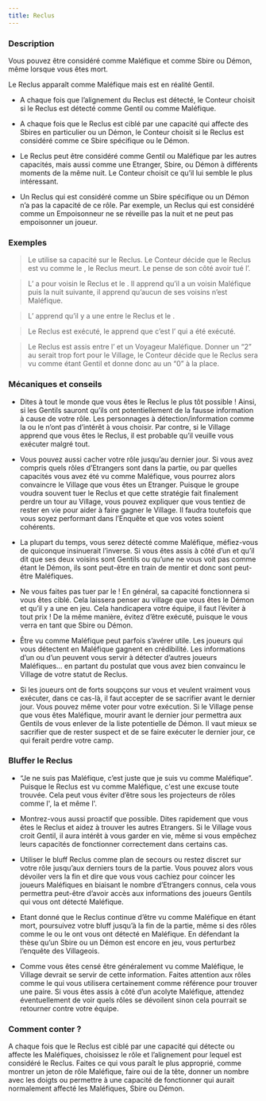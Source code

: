 ```yaml
---
title: Reclus
---
```



<Role RECLUS header />

### Description

Vous pouvez être considéré comme Maléfique et comme Sbire ou Démon, même lorsque vous êtes mort.

Le Reclus apparaît comme Maléfique mais est en réalité Gentil.

-	A chaque fois que l’alignement du Reclus est détecté, le Conteur choisit si le Reclus est détecté comme Gentil ou comme Maléfique.

-	A chaque fois que le Reclus est ciblé par une capacité qui affecte des Sbires en particulier ou un Démon, le Conteur choisit si le Reclus est considéré comme ce Sbire spécifique ou le Démon.

-	Le Reclus peut être considéré comme Gentil ou Maléfique par les autres capacités, mais aussi comme une Etranger, Sbire, ou Démon à différents moments de la même nuit. Le Conteur choisit ce qu’il lui semble le plus intéressant.

-	Un Reclus qui est considéré comme un Sbire spécifique ou un Démon n’a pas la capacité de ce rôle. Par exemple, un Reclus qui est considéré comme un Empoisonneur ne se réveille pas la nuit et ne peut pas empoisonner un joueur.

### Exemples

> Le <Role MERCENAIRE /> utilise sa capacité sur le Reclus. Le Conteur décide que le Reclus est vu comme le <Role IMP />, le Reclus meurt. Le <Role MERCENAIRE /> pense de son côté avoir tué l’<Role IMP />.

> L’<Role EMPATHIQUE /> a pour voisin le Reclus et le <Role MOINE />. Il apprend qu’il a un voisin Maléfique puis la nuit suivante, il apprend qu’aucun de ses voisins n’est Maléfique.

> L’<Role ENQUETEUR /> apprend qu’il y a une <Role CROQUEUSE_D_HOMMES /> entre le Reclus et le <Role VERTUEUX />.

> Le Reclus est exécuté, le <Role CROQUE_MORT /> apprend que c’est l’<Role IMP /> qui a été exécuté.

> Le Reclus est assis entre l’<Role IMP /> et un Voyageur Maléfique. Donner un “2” au <Role CUISTOT /> serait trop fort pour le Village, le Conteur décide que le Reclus sera vu comme étant Gentil et donne donc au <Role CUISTOT /> un “0” à la place.

### Mécaniques et conseils

- Dites à tout le monde que vous êtes le Reclus le plus tôt possible ! Ainsi, si les Gentils sauront qu’ils ont potentiellement de la fausse information à cause de votre rôle. Les personnages à détection/information comme la <Role VOYANTE /> ou le <Role GARDIEN /> n’ont pas d’intérêt à vous choisir. Par contre, si le Village apprend que vous êtes le Reclus, il est probable qu’il veuille vous exécuter malgré tout.

- Vous pouvez aussi cacher votre rôle jusqu’au dernier jour. Si vous avez compris quels rôles d’Etrangers sont dans la partie, ou par quelles capacités vous avez été vu comme Maléfique, vous pourrez alors convaincre le Village que vous êtes un Etranger. Puisque le groupe voudra souvent tuer le Reclus et que cette stratégie fait finalement perdre un tour au Village, vous pouvez expliquer que vous tentiez de rester en vie pour aider à faire gagner le Village. Il faudra toutefois que vous soyez performant dans l’Enquête et que vos votes soient cohérents.

- La plupart du temps, vous serez détecté comme Maléfique, méfiez-vous de quiconque insinuerait l’inverse. Si vous êtes assis à côté d’un <Role EMPATHIQUE /> et qu’il dit que ses deux voisins sont Gentils ou qu’une <Role VOYANTE /> ne vous voit pas comme étant le Démon, ils sont peut-être en train de mentir et donc sont peut-être Maléfiques.

- Ne vous faites pas tuer par le <Role MERCENAIRE /> ! En général, sa capacité fonctionnera si vous êtes ciblé. Cela laissera penser au village que vous êtes le Démon et qu’il y a une <Role CROQUEUSE_D_HOMMES /> en jeu. Cela handicapera votre équipe, il faut l’éviter à tout prix ! De la même manière, évitez d’être exécuté, puisque le <Role CROQUE_MORT /> vous verra en tant que Sbire ou Démon.

- Être vu comme Maléfique peut parfois s’avérer utile. Les joueurs qui vous détectent en Maléfique gagnent en crédibilité. Les informations d’un <Role CUISTOT /> ou d’un <Role EMPATHIQUE /> peuvent vous servir à détecter d’autres joueurs Maléfiques… en partant du postulat que vous avez bien convaincu le Village de votre statut de Reclus. 

- Si les joueurs ont de forts soupçons sur vous et veulent vraiment vous exécuter, dans ce cas-là, il faut accepter de se sacrifier avant le dernier jour. Vous pouvez même voter pour votre exécution. Si le Village pense que vous êtes Maléfique, mourir avant le dernier jour permettra aux Gentils de vous enlever de la liste potentielle de Démon. Il vaut mieux se sacrifier que de rester suspect et de se faire exécuter le dernier jour, ce qui ferait perdre votre camp.

### Bluffer le Reclus

- “Je ne suis pas Maléfique, c’est juste que je suis vu comme Maléfique”. Puisque le Reclus est vu comme Maléfique, c'est une excuse toute trouvée. Cela peut vous éviter d’être sous les projecteurs de rôles comme l'<Role EMPATHIQUE />, la <Role VOYANTE /> et même l'<Role ENQUETEUR />.

- Montrez-vous aussi proactif que possible. Dites rapidement que vous êtes le Reclus et aidez à trouver les autres Etrangers. Si le Village vous croit Gentil, il aura intérêt à vous garder en vie, même si vous empêchez leurs capacités de fonctionner correctement dans certains cas.

- Utiliser le bluff Reclus comme plan de secours ou restez discret sur votre rôle jusqu’aux derniers tours de la partie. Vous pouvez alors vous dévoiler vers la fin et dire que vous vous cachiez pour coincer les joueurs Maléfiques en biaisant le nombre d’Etrangers connus, cela vous permettra peut-être d’avoir accès aux informations des joueurs Gentils qui vous ont détecté Maléfique.

- Etant donné que le Reclus continue d’être vu comme Maléfique en étant mort, poursuivez votre bluff jusqu’à la fin de la partie, même si des rôles comme le <Role CROQUE_MORT /> ou le <Role GARDIEN /> ont vous ont détecté en Maléfique. En défendant la thèse qu’un Sbire ou un Démon est encore en jeu, vous perturbez l’enquête des Villageois.

- Comme vous êtes censé être généralement vu comme Maléfique, le Village devrait se servir de cette information. Faites attention aux rôles comme le <Role CUISTOT /> qui vous utilisera certainement comme référence pour trouver une paire. Si vous êtes assis à côté d’un acolyte Maléfique, attendez éventuellement de voir quels rôles se dévoilent sinon cela pourrait se retourner contre votre équipe.

### Comment conter ?

A chaque fois que le Reclus est ciblé par une capacité qui détecte ou affecte les Maléfiques, choisissez le rôle et l’alignement pour lequel est considéré le Reclus. Faites ce qui vous paraît le plus approprié, comme montrer un jeton de rôle Maléfique, faire oui de la tête, donner un nombre avec les doigts ou permettre à une capacité de fonctionner qui aurait normalement affecté les Maléfiques, Sbire ou Démon.


